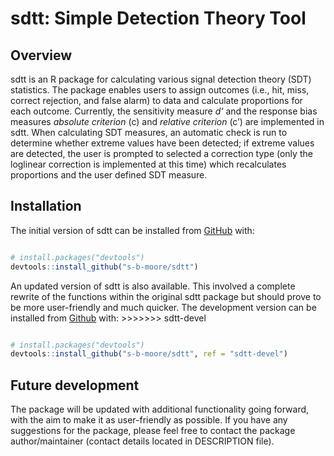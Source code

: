 # sdtt: Simple Detection Theory Tool

## Overview
sdtt is an R package for calculating various signal detection theory (SDT) statistics. The package enables users to assign outcomes (i.e., hit, miss, correct rejection, and false alarm) to data and calculate proportions for each outcome. Currently, the sensitivity measure *d'* and the response bias measures *absolute criterion* (c) and *relative criterion* (c') are implemented in sdtt. When calculating SDT measures, an automatic check is run to determine whether extreme values have been detected; if extreme values are detected, the user is prompted to selected a correction type (only the loglinear correction is implemented at this time) which recalculates proportions and the user defined SDT measure.

## Installation
The initial version of sdtt can be installed from [GitHub](github.com) with:

``` r

# install.packages("devtools")
devtools::install_github("s-b-moore/sdtt")
```

An updated version of sdtt is also available. This involved a complete rewrite of the functions within the original sdtt package but should prove to be more user-friendly and much quicker. The development version can be installed from [Github](github.com) with:
>>>>>>> sdtt-devel

``` r

# install.packages("devtools")
devtools::install_github("s-b-moore/sdtt", ref = "sdtt-devel")
```

## Future development
The package will be updated with additional functionality going forward, with the aim to make it as user-friendly as possible. If you have any suggestions for the package, please feel free to contact the package author/maintainer (contact details located in DESCRIPTION file).
